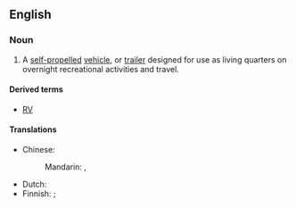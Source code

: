 ==English==
{{wikipedia}}

===Noun===
{{en-noun}}

# {{lb|en|North America}} A [[self-propelled]] [[vehicle]], or [[trailer]] designed for use as living quarters on overnight recreational activities and travel.

====Derived terms====
* [[RV]]

====Translations====
{{trans-top|vehicle or trailer}}
* Chinese:
*: Mandarin: {{t|cmn|露營車}}, {{t|cmn|露营车|tr=lùyíngchē}}
{{trans-mid}}
* Dutch: {{t-needed|nl}}
* Finnish: {{t+|fi|matkailuauto}} {{qualifier|self-propelled}}; {{t|fi|matkailuvaunu}} {{qualifier|trailer}}
{{trans-bottom}}

{{topics|en|Vehicles}}